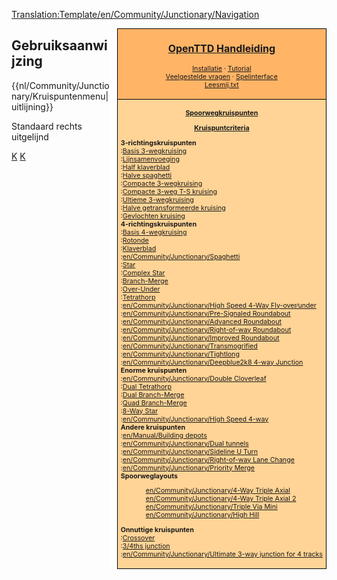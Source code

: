 <noinclude>[[Translation:Template/en/Community/Junctionary/Navigation]]</noinclude><noinclude>
</noinclude><div style="float:right; padding-left:12px; background:#ffffff;">
<div style="border:1px solid #000000; background:#ffb466; padding:5px; -moz-border-radius-topleft:5px; -moz-border-radius-topright:5px; font-size: 12pt;">
<center><strong><font size="3">[[nl/Manual/Main Page|OpenTTD Handleiding]]</font></strong></center>
<div style="font-size: 8pt; text-align: center;">
[[nl/Manual/Installatie|Installatie]] &middot; 
[[nl/Manual/Tutorial/Tutorial|Tutorial]]<br />
[[nl/Archive/Community/Veelgestelde vragen|Veelgestelde vragen]] &middot; 
[[nl/Manual/Spelinterface|Spelinterface]]<br />
[[nl/Leesmij.txt|Leesmij.txt]]
</div>
</div>
<div style="border:1px solid black; border-top-width: 0px; background:#ffd496; padding:5px; -moz-border-radius-bottomleft:5px; -moz-border-radius-bottomright:8px; font-size: 8pt;">

<center>'''[[nl/Community/Junctionary/Main Page|Spoorwegkruispunten]]'''</center>
<center>'''[[nl/Community/Junctionary/Kruispuntcriteria|Kruispuntcriteria]]'''</center>

'''3-richtingskruispunten'''<br>
:[[nl/Community/Junctionary/Basis 3-wegkruising|Basis 3-wegkruising]]<br>
:[[nl/Community/Junctionary/Lijnsamenvoeging|Lijnsamenvoeging]]<br>
:[[nl/Community/Junctionary/Half klaverblad|Half klaverblad]]<br>
:[[nl/Community/Junctionary/Halve spaghetti|Halve spaghetti]]<br>
:[[nl/Community/Junctionary/Compacte 3-wegkruising|Compacte 3-wegkruising]]<br>
:[[nl/Community/Junctionary/Compacte 3-weg tak-samenvoegen kruising|Compacte 3-weg T-S kruising]]<br>
:[[nl/Community/Junctionary/Ultieme 3-wegkruising|Ultieme 3-wegkruising]]<br>
:[[nl/Community/Junctionary/Halve getransformeerde kruising|Halve getransformeerde kruising]]<br>
:[[nl/Community/Junctionary/Gevlochten kruising|Gevlochten kruising]]<br>

'''4-richtingskruispunten'''<br>
:[[nl/Community/Junctionary/Basis 4-wegkruising|Basis 4-wegkruising]]<br>
:[[nl/Community/Junctionary/Rotonde|Rotonde]]<br>
:[[nl/Community/Junctionary/Klaverblad|Klaverblad]]<br>
:[[en/Community/Junctionary/Spaghetti]]<br>
:[[en/Community/Junctionary/Star Junction|Star]]<br>
:[[en/Community/Junctionary/Complex Star Junction|Complex Star]]<br>
:[[en/Community/Junctionary/Branch-Merge Junction|Branch-Merge]]<br>
:[[en/Community/Junctionary/Tetrathorp-Junction|Over-Under]]<br>
:[[en/Community/Junctionary/Tetrathorp-Junction|Tetrathorp]]<br>
:[[en/Community/Junctionary/High Speed 4-Way Fly-over∕under]]<br>
:[[en/Community/Junctionary/Pre-Signaled Roundabout]]<br>
:[[en/Community/Junctionary/Advanced Roundabout]]<br>
:[[en/Community/Junctionary/Right-of-way Roundabout]]<br>
:[[en/Community/Junctionary/Improved Roundabout]]<br>
:[[en/Community/Junctionary/Transmogrified]]<br>
:[[en/Community/Junctionary/Tightlong]]<br>
:[[en/Community/Junctionary/Deepblue2k8 4-way Junction]]<br>

'''Enorme kruispunten'''<br>
:[[en/Community/Junctionary/Double Cloverleaf]]<br>
:[[en/Community/Junctionary/Dual Tetrathorp-Junction|Dual Tetrathorp]]<br>
:[[en/Community/Junctionary/Dual Branch-Merge Junction|Dual Branch-Merge]]<br>
:[[en/Community/Junctionary/Quad Branch-Merge Junction|Quad Branch-Merge]]<br>
:[[en/Community/Junctionary/8 way Star Junction|8-Way Star]]<br>
:[[en/Community/Junctionary/High Speed 4-way]]<br>

'''Andere kruispunten'''<br>
:[[en/Manual/Building depots]]<br>
:[[en/Community/Junctionary/Dual tunnels]]<br>
:[[en/Community/Junctionary/Sideline U Turn]]<br>
:[[en/Community/Junctionary/Right-of-way Lane Change]]<br>
:[[en/Community/Junctionary/Priority Merge]]<br>

'''Spoorweglayouts'''
:[[en/Community/Junctionary/4-Way Triple Axial]]<br>
:[[en/Community/Junctionary/4-Way Triple Axial 2]]<br>
:[[en/Community/Junctionary/Triple Via Mini]]<br>
:[[en/Community/Junctionary/High Hill]]<br>

'''Onnuttige kruispunten'''<br>
:[[en/Community/Junctionary/Crossover-Junction|Crossover]]<br>
:[[en/Community/Junctionary/3∕4ths junction|3/4ths junction]]<br>
:[[en/Community/Junctionary/Ultimate 3-way junction for 4 tracks]]<br>

</div>
</div>
<noinclude>


==Gebruiksaanwijzing==
<nowiki>{{nl/Community/Junctionary/Kruispuntenmenu|uitlijning}}</nowiki>

Standaard rechts uitgelijnd
[[Category:nl/Sjablonen|K]][[Category:nl/Navigatie|K]]
</noinclude>